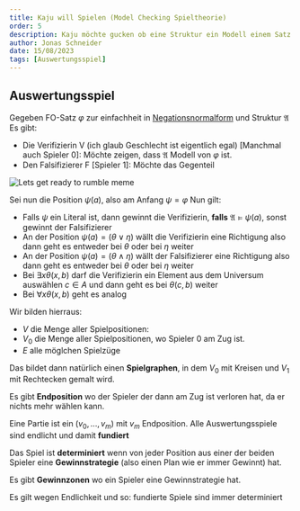 ```yaml
---
title: Kaju will Spielen (Model Checking Spieltheorie)
order: 5
description: Kaju möchte gucken ob eine Struktur ein Modell einem Satz ist
author: Jonas Schneider
date: 15/08/2023
tags: [Auswertungsspiel]
---
```


## Auswertungsspiel

Gegeben FO-Satz $\varphi$ zur einfachheit in [Negationsnormalform](/cigol/teachings/Einführung_Prädikatenlogik) und Struktur $\mathfrak{A}$
Es gibt:

- Die Verifizierin V (ich glaub Geschlecht ist eigentlich egal) [Manchmal auch Spieler 0]: Möchte zeigen,
  dass $\mathfrak{A}$ Modell von $\varphi$ ist.
- Den Falsifizierer F [Spieler 1]: Möchte das Gegenteil

![Lets get ready to rumble meme](https://media.tenor.com/jlnEdGMDXhsAAAAd/bk113-ready-to-rumble.gif)

Sei nun die Position $\psi(a)$, also am Anfang $\psi = \varphi$
Nun gilt:

- Falls $\psi$ ein Literal ist, dann gewinnt die Verifizierin, **falls**
  $\mathfrak{A} \models \psi(a)$, sonst gewinnt der Falsifizierer
- An der Position $\psi(a)=(\theta \lor \eta)$ wällt die Verifizierin eine Richtigung
  also dann geht es entweder bei $\theta$ oder bei $\eta$ weiter
- An der Position $\psi(a)=(\theta \land \eta)$ wällt der Falsifizierer eine Richtigung
  also dann geht es entweder bei $\theta$ oder bei $\eta$ weiter
- Bei $\exists x \theta(x, b)$ darf die Verifizierin ein Element aus dem Universum
  auswählen $c \in A$ und dann geht es bei $\theta(c, b)$ weiter
- Bei $\forall x \theta(x, b)$ geht es analog

Wir bilden hierraus:

- $V$ die Menge aller Spielpositionen:
- $V_0$ die Menge aller Spielpositionen, wo Spieler 0 am Zug ist.
- $E$ alle möglchen Spielzüge

Das bildet dann natürlich einen **Spielgraphen**, in dem $V_0$ mit Kreisen und $V_1$ mit
Rechtecken gemalt wird.

Es gibt **Endposition** wo der Spieler der dann am Zug ist verloren hat, da
er nichts mehr wählen kann.

Eine Partie ist ein $(v_0, ..., v_m)$ mit $v_m$ Endposition.
Alle Auswertungsspiele sind endlicht und damit **fundiert**

Das Spiel ist **determiniert** wenn von jeder Position aus einer der beiden Spieler
eine **Gewinnstrategie** (also einen Plan wie er immer Gewinnt) hat.

Es gibt **Gewinnzonen** wo ein Spieler eine Gewinnstrategie hat.

Es gilt wegen Endlichkeit und so: fundierte Spiele sind immer determiniert

